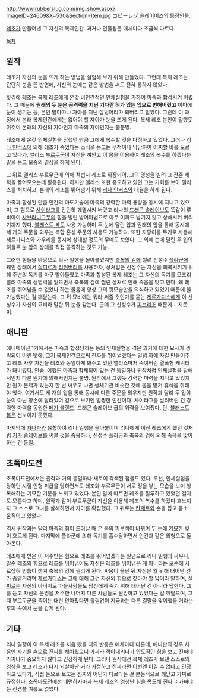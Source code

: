 http://www.rubberslug.com/img_show.aspx?ImageID=24609&X=530&Section=Item.jpg
コピーレゾ
[[슬레이어즈]]의 등장인물.

[[레조]]가 만들어낸 그 자신의 복제인간. 과거나 인물됨은 매체마다 조금씩 다르다. 

[[목차]]

== 원작 ==
레조가 자신의 눈을 뜨게 하는 방법을 실험해 보기 위해 만들었다. 그런데 복제 레조는 간단히 눈을 뜬 반면에, 자신의 눈에는 같은 방법을 써도 전혀 통하지 않았다.

홧김에 레조는 복제 레조에게 온갖 비인간적인 인체실험을 가하여 마족과 합성시켜 버렸다. 그 때문에 '''원래의 두 눈은 공격력을 지닌 기다란 혀가 있는 입으로 변해버렸고''' 이마에 눈이 생기는 등, 본인 말마따나 자아를 지닌 살덩어리가 돼버리고 말았다. 그런데 이 과정에서 본래 복제인간에게는 없어야 할 자아가 눈을 뜨게 된다. 복제 레조 본인이 말했듯 이것이 본래의 자신의 자아인지 마족의 자아인지는 불분명.

레조에게 온갖 인체실험을 당했던 만큼 그에게 복수할 것을 다짐하고 있었다. 그러나 [[리나 인버스]]에 의해 레조가 죽었다는 소식을 듣고는 무척이나 낙담하여 어찌할 바를 모르고 있다가, 앨리스 [[부르무군]]이 자신을 껴안고 이 몸을 이용하여 레조의 복수를 하겠다는 말을 듣고 모종의 결심을 하게 된다.

그 뒤로 앨리스 부르무군에 의해 적법사 레조로 위장되어, 그의 명성을 빌려 그 잔존 세력을 끌어모으는데 활용된다. 하지만 앨리스 또한 증오하고 있던 그는 기회를 보아 앨리스를 처치하고, 본래의 레조를 뛰어넘기 위해 [[리나 인버스]]와 대결을 하게 된다.

마족과 합성된 만큼 인간의 마도기술에 마족의 강력한 마력 용량을 동시에 지니고 있으며, 그 힘으로 [[사이라그]]를 간단히 궤멸시켜 버렸고 리나의 [[드래곤 슬레이브]]도 똑같이 루비아이 [[샤브라니그두]]의 힘을 빌린 방어마법으로 아무 여파도 남기지 않고 상쇄시켜 버리기까지 했다. [[블래스트 봄]]도 사용 가능하며 두 눈에 달린 입과 원래의 입을 통해 동시에 세 개의 주문을 외우는 복합 혼성 주문의 사용도 가능하다. 또한 지팡이를 무기로 사용해 제르가디스와 가우리를 동시에 상대할 정도의 무예도 보였다. 그 외에 눈에 달린 두 입의 혀들로 눈 앞의 상대를 직접 공격하는 것도 가능.

그러한 힘들을 바탕으로 리나 일행을 몰아붙였지만 [[축복의 검]]에 찔려 신성수 [[플라군]]에 꿰인 상태에서 [[실피르]]가 [[리커버리]]를 사용하자, 상처입은 신성수는 자신을 회복시키기 위해 주변의 독기를 마구 빨아들였고 마족과 합성된 복제 레조는 그 자신의 독기를 모조리 빨려 마족의 생명력을 잃으면서 축복의 검에 찔린 상처로 인해 죽음을 맞고 만다. 왜 레조를 뛰어넘을 수 없었나 하는 물음에 항상 그의 뒷모습만을 의식하고 있었기 때문에 불가능했다는 걸 깨닫는다. 그 뒤 묘비에는 뭐라 써줄 것인가를 묻는 [[제르가디스]]에게 이 신성수가 자신의 묘비라 말한 뒤 눈을 감는다. 근데 그 신성수가 [[피브리조]] 때문에... 지못미.

== 애니판 ==
애니메이션 1기에서는 마족과 합성당하는 등의 인체실험을 겪은 과거에 대한 묘사가 생략되어 버린 탓에, 그저 복제인간으로써 진짜를 뛰어넘겠다는 일념 하에 자길 만들어주고 레조 사후 자신을 레조와 동일하게 봐주고 있던 앨리스마저 죽여버린 열폭형 캐릭터가 돼버렸다. [[안습]]. 어쨌든 마족과 합체되어 있는 건 동일하나 원작처럼 인체실험을 당해서인지 다른 뭔가에 의해서인지는 불명. 원작에서 그랬듯 강력한 마력을 지니고 있었지만 뭔가 문제가 있는지 한 번 싸우고 나면 생체기관 비슷한 것에 몸을 맡겨 휴식을 취해야 했다. 여기서도 세 개의 입을 통해 동시에 다른 주문을 외우지만 원작과 달리 두 입이 눈이 아닌 양손에 달려있어 겉으로 보기엔 멀쩡한 인간이다. 사이라그를 날려버린 건 강력한 마력을 동원한 [[메가 블랜드]]. 드래곤 슬레이브 급의 위력을 보여줬다. 단, [[블래스트 봄]]은 선보이지 못했다.

마지막에 [[자나파]]와 융합하여 리나 일행을 몰아붙이며 리나에게 이전 레조에게 했던 것처럼 [[기가 슬레이브]]를 써볼 것을 종용하나, 신성수 플라군과 축복의 검에 의해 죽음을 맞이하는 건 동일.

== 초폭마도전 ==
초폭마도전에서는 원작과 거의 동일하나 새로이 각색된 점들도 있다. 우선, 인체실험을 당하던 시절 인형 취급을 당하면서도 레조와 부르무군이 서로 정을 쌓는 모습을 보며 행복해하는 기묘한 기분을 느끼고 있었다. 본인 말에 따르면 레조를 질투하고 있었던 걸지도 모른다고 하며, 원작과 같이 부르무군이 자신을 이용해 레조의 복수를 하겠다 흐느끼자 그 스스로 그녀를 살해하면서 자아를 확립했다. 그 뒤로는 [[칸제르]]와 손을 잡고 몸소 움직이고 있었다.

역시 원작과는 달리 마족의 힘이 드러날 때 온 몸의 피부색이 바뀌며 두 눈에 기묘한 빛이 흐르게 된다. 마지막에 플라군에 의해 독기를 흡수당하면서 인간과 같은 외형으로 돌아온다. 

레조에게 받은 이 저주받은 힘으로 레조를 뛰어넘겠다는 일념으로 리나 일행과 싸우나, 일순 레조의 힘으로 레조를 뛰어넘어도 자신은 레조를 뛰어넘은 게 아니라는 모순에 사로잡혀 빈틈이 생겨 축복의 검에 찔리게 된다. 싸움이 끝난 뒤 자신은 뭘 위해 태어난 건가 중얼거리며 [[제르가디스]]는 그에 대해 그건 자신의 힘으로 찾아야 할 답이라 말하며, [[실피르]]는 자신의 아버지도 마을사람들도 당신에게 죽기 위해 태어난 건 아니라 답한다. 그를 듣고 자신의 운명을 저주한 나머지 다른 사람들도 원망하고 있었다는 걸 깨달으며, 그 때 부르무군을 죽이는 대신 안아줬다면 틀림없이 지금과는 다른 결말을 맞이했을 거라는 후회 속에서 눈을 감게 된다.

== 기타 ==
리나 일행이 이 복제 레조를 처음 봤을 때의 반응은 매체마다 다른데, 애니판의 경우 처음엔 자기들 손으로 진짜를 해치웠으니 가짜라 깎아내리다가 압도적인 힘을 보고 진짜냐 가짜냐가 중요하지 않다고 긴장하게 된다. 그러나 원작에선 복제 레조가 보낸 스스로의 영상을 보고 레조가 다시 되살아난 거라 가정하고 진짜라면 이번엔 이길 수 없다고 긴장하고 있다가, 직접 눈으로 보고는 진짜와 어딘가 다르다는 걸 본능적으로 깨닫고 가짜로 규정한다. 초폭마도전에선 대면하자마자 복제 레조의 엄청난 힘을 목도해 진짜냐 가짜냐는 신경쓸 겨를도 없었다.
